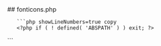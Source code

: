 

<div class="phpdocumentor-element -file">
    ## fonticons.php

        

    
       ```php showLineNumbers=true copy
       <?php if ( ! defined( 'ABSPATH' ) ) exit; ?>


<div id="UM_fonticons" style="display:none">

	<div class="um-admin-modal-head">
		<h3><?php printf( __( 'Choose from %s available icons', 'ultimate-member' ), count( UM()->fonticons()->all ) ); ?></h3>
	</div>

	<div class="um-admin-modal-body"></div>

	<div class="um-admin-modal-foot">
		<a href="javascript:void(0);" class="button-primary um-admin-modal-back" data-code=""><?php _e( 'Finish', 'ultimate-member' ) ?></a>
		<a href="javascript:void(0);" class="button um-admin-modal-back um-admin-modal-cancel" data-action="UM_remove_modal"><?php _e( 'Cancel', 'ultimate-member' ) ?></a>
	</div>

</div>
       ```
</div>
